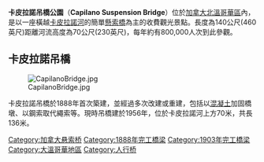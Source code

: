 '''卡皮拉諾吊橋公園'''（'''Capilano Suspension Bridge'''）位於[[加拿大|加拿大]][[北溫哥華區|北溫哥華區]]內，是以一座橫越[[卡皮拉諾河|卡皮拉諾河]]的簡單[[懸索橋|懸索橋]]為主的收費觀光景點。長度為140公尺(460英尺)距離河流高度為70公尺(230英尺)，每年約有800,000人次到此參觀。

==卡皮拉諾吊橋==

[[File:CapilanoBridge.jpg|thumb]]

卡皮拉諾吊橋於1888年首次築建，並經過多次改建或重建，包括以[[混凝土|混凝土]]加固橋墩、以鋼索取代繩索等。現時吊橋建於1956年，位於卡皮拉諾河上方70米，共長136米。

[[Category:加拿大悬索桥|Category:加拿大悬索桥]]
[[Category:1888年完工橋梁|Category:1888年完工橋梁]]
[[Category:1903年完工橋梁|Category:1903年完工橋梁]]
[[Category:大溫哥華地區|Category:大溫哥華地區]]
[[Category:人行桥|Category:人行桥]]